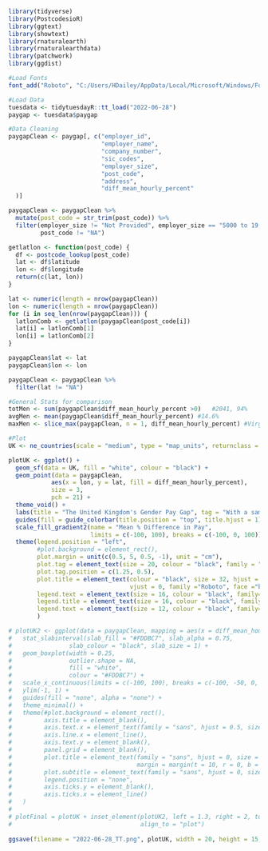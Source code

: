 ```r
library(tidyverse)
library(PostcodesioR)
library(ggtext)
library(showtext)
library(rnaturalearth)
library(rnaturalearthdata)
library(patchwork)
library(ggdist)
```

```r
#Load Fonts
font_add("Roboto", "C:/Users/HDailey/AppData/Local/Microsoft/Windows/Fonts/Roboto-Regular.ttf", "C:/Users/HDailey/AppData/Local/Microsoft/Windows/Fonts/Roboto-Bold.ttf")

#Load Data
tuesdata <- tidytuesdayR::tt_load("2022-06-28")
paygap <- tuesdata$paygap
```

```r
#Data Cleaning
paygapClean <- paygap[, c("employer_id",
                          "employer_name",
                          "company_number",
                          "sic_codes",
                          "employer_size",
                          "post_code",
                          "address",
                          "diff_mean_hourly_percent"
  )]

paygapClean <- paygapClean %>%
  mutate(post_code = str_trim(post_code)) %>%
  filter(employer_size != "Not Provided", employer_size == "5000 to 19,999",
         post_code != "NA")

getlatlon <- function(post_code) {
  df <- postcode_lookup(post_code)
  lat <- df$latitude
  lon <- df$longitude
  return(c(lat, lon))
}

lat <- numeric(length = nrow(paygapClean))
lon <- numeric(length = nrow(paygapClean))
for (i in seq_len(nrow(paygapClean))) {
  latlonComb <- getlatlon(paygapClean$post_code[i])
  lat[i] = latlonComb[1]
  lon[i] = latlonComb[2]
}

paygapClean$lat <- lat
paygapClean$lon <- lon

paygapClean <- paygapClean %>%
  filter(lat != "NA")

#General Stats for comparison
totMen <- sum(paygapClean$diff_mean_hourly_percent >0)   #2041, 94%
avgMen <- mean(paygapClean$diff_mean_hourly_percent) #14.6%
maxMen <- slice_max(paygapClean, n = 1, diff_mean_hourly_percent) #Virgin Atlantic, 66.4%

#Plot
UK <- ne_countries(scale = "medium", type = "map_units", returnclass = "sf", country = "United Kingdom")

plotUK <- ggplot() +
  geom_sf(data = UK, fill = "white", colour = "black") + 
  geom_point(data = paygapClean,
            aes(x = lon, y = lat, fill = diff_mean_hourly_percent),
            size = 3,
            pch = 21) +
  theme_void() +
  labs(title = "The United Kingdom's Gender Pay Gap", tag = "With a sample of 2,171 companies having more than \n 5,000 but less than 20,000 employees, approximately \n 94% paid men a greater salary than women. On average,\n  these companies paid men 15% more than women. \n Virgin Atlantic has the greatest pay discrepancy \n with paying men 66% more than women. \n\n Data: gender-pay-gap.service.gov.uk") +
  guides(fill = guide_colorbar(title.position = "top", title.hjust = 1)) +
  scale_fill_gradient2(name = "Mean % Difference in Pay",
                       limits = c(-100, 100), breaks = c(-100, 0, 100)) +
  theme(legend.position = "left",
        #plot.background = element_rect(),
        plot.margin = unit(c(0.5, 5, 0.5, -1), unit = "cm"),
        plot.tag = element_text(size = 20, colour = "black", family = "Roboto"),
        plot.tag.position = c(1.25, 0.5),
        plot.title = element_text(colour = "black", size = 32, hjust = 0, 
                                  vjust = 0, family ="Roboto", face ="bold"),
        legend.text = element_text(size = 16, colour = "black", family="Roboto", face="bold"),
        legend.title = element_text(size = 16, colour = "black", family="Roboto", face="bold"),
        legend.text = element_text(size = 12, colour = "black", family="Roboto", face="bold")
        )

# plotUK2 <- ggplot(data = paygapClean, mapping = aes(x = diff_mean_hourly_percent)) +
#   stat_slabinterval(slab_fill = "#FDDBC7", slab_alpha = 0.75,
#                slab_colour = "black", slab_size = 1) +
#   geom_boxplot(width = 0.25,
#                outlier.shape = NA,
#                fill = "white",
#                colour = "#FDDBC7") +
#   scale_x_continuous(limits = c(-100, 100), breaks = c(-100, -50, 0, 50, 100)) +
#   ylim(-1, 1) +
#   guides(fill = "none", alpha = "none") +
#   theme_minimal() +
#   theme(#plot.background = element_rect(),
#         axis.title = element_blank(),
#         axis.text.x = element_text(family = "sans", hjust = 0.5, size = 8, color = "black"),
#         axis.line.x = element_line(),
#         axis.text.y = element_blank(), 
#         panel.grid = element_blank(),
#         plot.title = element_text(family = "sans", hjust = 0, size = 22, color = "black",
#                                   margin = margin(t = 10, r = 0, b = 10, l = 0)),
#         plot.subtitle = element_text(family = "sans", hjust = 0, size = 12, color = "black"),
#         legend.position = "none",
#         axis.ticks.y = element_blank(),
#         axis.ticks.x = element_line()
#   )
# 
# plotFinal = plotUK + inset_element(plotUK2, left = 1.3, right = 2, top = 0.4, bottom = 0.1,
#                                    align_to = "plot")
  
ggsave(filename = "2022-06-28_TT.png", plotUK, width = 20, height = 15, unit = "in", bg = "white")



```


